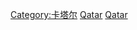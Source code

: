 {{catmore}}
{{Commonscat|Economy of Qatar}}

[[Category:卡塔尔|Category:卡塔尔]]
[[Category:亚洲各国经济|Qatar]]
[[Category:中東經濟|Qatar]]